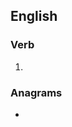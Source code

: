 {{also|laid-off}}
==English==

===Verb===
{{head|en|verb form}}

# {{en-past of|lay off}}

===Anagrams===
* {{anagrams|en|offlaid}}